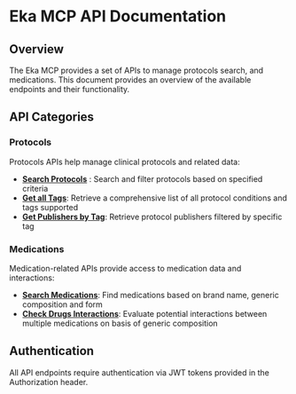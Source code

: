 # Eka MCP API Documentation

## Overview

The Eka MCP provides a set of APIs to manage protocols search, and medications.
This document provides an overview of the available endpoints and their functionality.

## API Categories

### Protocols

Protocols APIs help manage clinical protocols and related data:

- **[Search Protocols](/api-reference/eka_mcp/protocols/search)** : Search and filter protocols based on specified criteria
- **[Get all Tags](/api-reference/eka_mcp/protocols/tags)**: Retrieve a comprehensive list of all protocol conditions and tags supported
- **[Get Publishers by Tag](/api-reference/eka_mcp/protocols/tags)**: Retrieve protocol publishers filtered by specific tag

### Medications

Medication-related APIs provide access to medication data and interactions:

- **[Search Medications](/api-reference/eka_mcp/medications/search)**: Find medications based on brand name, generic composition and form
- **[Check Drugs Interactions](/api-reference/eka_mcp/protocols/interactions)**: Evaluate potential interactions between multiple medications
on basis of generic composition

## Authentication

All API endpoints require authentication via JWT tokens provided in the Authorization header.

